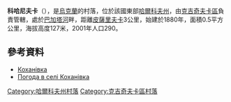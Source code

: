 {{coord|49|17|28|N|35|51|39|E|scale:100000_region:UA|display=title}}

'''科哈尼夫卡'''（{{lang-uk|Коханівка}}），是[[烏克蘭|烏克蘭]]的村落，位於該國東部[[哈爾科夫州|哈爾科夫州]]，由[[克吉奇夫卡區|克吉奇夫卡區]]負責管轄，處於[[巴加塔河|巴加塔河]]畔，距離[[皮薩里夫卡_(克吉奇夫卡區)|皮薩里夫卡]]3公里，始建於1880年，面積0.5平方公里，海拔高度127米，2001年人口290。

==參考資料==
* [http://w1.c1.rada.gov.ua/pls/z7502/A005?rdat1=09.01.2009&rf7571=33321 Коханівка]
* [http://weather.in.ua/ua/har'kovskaja/11833 Погода в селі Коханівка]

{{DEFAULTSORT:Коханівка}}
[[Category:哈爾科夫州村落|Category:哈爾科夫州村落]]
[[Category:克吉奇夫卡區村落|Category:克吉奇夫卡區村落]]


{{Kharkiv-geo-stub}}